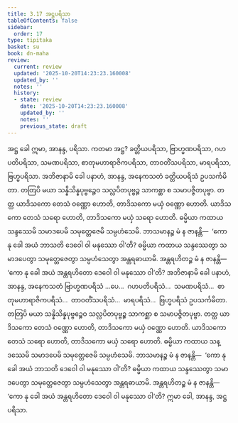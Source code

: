 ```yaml
---
title: 3.17 အဋ္ဌပရိသာ
tableOfContents: false
sidebar:
  order: 17
type: tipitaka
basket: su
book: dn-maha
review:
  current: review
  updated: '2025-10-20T14:23:23.160008'
  updated_by: ''
  notes: ''
  history:
  - state: review
    date: '2025-10-20T14:23:23.160008'
    updated_by: ''
    notes: ''
    previous_state: draft
---
```



<DynamicBreadcrumb />


<ReviewStatus review={frontmatter.review} showDetails={true} />

<HypothesisAnnotation frontmatter={frontmatter} />

<Division number="172" book="dn-maha" e="ch" v="7" p="91">

<Paragraph number="374" book="dn-maha">
အဋ္ဌ ခေါ ဣမာ, အာနန္ဒ, ပရိသာ. ကတမာ အဋ္ဌ? ခတ္တိယပရိသာ, ဗြာဟ္မဏပရိသာ, ဂဟပတိပရိသာ, သမဏပရိသာ, စာတုမဟာရာဇိကပရိသာ, တာဝတိံသပရိသာ, မာရပရိသာ, ဗြဟ္မပရိသာ. အဘိဇာနာမိ ခေါ ပနာဟံ, အာနန္ဒ, အနေကသတံ ခတ္တိယပရိသံ ဥပသင်္ကမိတာ. တတြပိ မယာ သန္နိသိန္နပုဗ္ဗဉ္စေဝ သလ္လပိတပုဗ္ဗဉ္စ သာကစ္ဆာ စ သမာပဇ္ဇိတပုဗ္ဗာ. တတ္ထ ယာဒိသကော တေသံ ဝဏ္ဏော ဟောတိ, တာဒိသကော မယှံ ဝဏ္ဏော ဟောတိ. ယာဒိသကော တေသံ သရော ဟောတိ, တာဒိသကော မယှံ သရော ဟောတိ. ဓမ္မိယာ ကထာယ သန္ဒဿေမိ သမာဒပေမိ သမုတ္တေဇေမိ သမ္ပဟံသေမိ. ဘာသမာနဉ္စ မံ န ဇာနန္တိ—  ‘ကော နု ခေါ အယံ ဘာသတိ ဒေဝေါ ဝါ မနုဿော ဝါ’တိ? ဓမ္မိယာ ကထာယ သန္ဒဿေတွာ သမာဒပေတွာ သမုတ္တေဇေတွာ သမ္ပဟံသေတွာ အန္တရဓာယာမိ. အန္တရဟိတဉ္စ မံ န ဇာနန္တိ—  ‘ကော နု ခေါ အယံ အန္တရဟိတော ဒေဝေါ ဝါ မနုဿော ဝါ’တိ? အဘိဇာနာမိ ခေါ ပနာဟံ, အာနန္ဒ, အနေကသတံ ဗြာဟ္မဏပရိသံ …ပေ…  ဂဟပတိပရိသံ…  သမဏပရိသံ…  စာတုမဟာရာဇိကပရိသံ…  တာဝတိံသပရိသံ…  မာရပရိသံ…  ဗြဟ္မပရိသံ ဥပသင်္ကမိတာ. တတြပိ မယာ သန္နိသိန္နပုဗ္ဗဉ္စေဝ သလ္လပိတပုဗ္ဗဉ္စ သာကစ္ဆာ စ သမာပဇ္ဇိတပုဗ္ဗာ. တတ္ထ ယာဒိသကော တေသံ ဝဏ္ဏော ဟောတိ, တာဒိသကော မယှံ ဝဏ္ဏော ဟောတိ. ယာဒိသကော တေသံ သရော ဟောတိ, တာဒိသကော မယှံ သရော ဟောတိ. ဓမ္မိယာ ကထာယ သန္ဒဿေမိ သမာဒပေမိ သမုတ္တေဇေမိ သမ္ပဟံသေမိ. ဘာသမာနဉ္စ မံ န ဇာနန္တိ—  ‘ကော နု ခေါ အယံ ဘာသတိ ဒေဝေါ ဝါ မနုဿော ဝါ’တိ? ဓမ္မိယာ ကထာယ သန္ဒဿေတွာ သမာဒပေတွာ သမုတ္တေဇေတွာ သမ္ပဟံသေတွာ အန္တရဓာယာမိ. အန္တရဟိတဉ္စ မံ န ဇာနန္တိ—  ‘ကော နု ခေါ အယံ အန္တရဟိတော ဒေဝေါ ဝါ မနုဿော ဝါ’တိ? ဣမာ ခေါ, အာနန္ဒ, အဋ္ဌ ပရိသာ.
</Paragraph>
</Division>